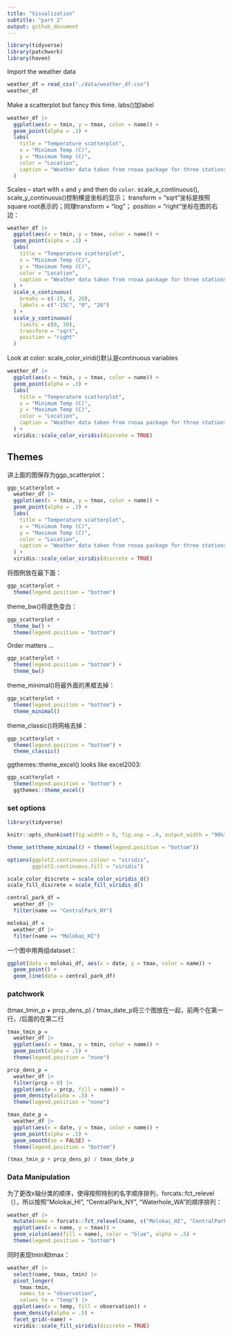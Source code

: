 ```yaml
---
title: "Visualization"
subtitle: "part 2"
output: github_document
---
```


```r
library(tidyverse)
library(patchwork)
library(haven)
```

Import the weather data

```r
weather_df = read_csv("./data/weather_df.csv")
weather_df
```


Make a scatterplot but fancy this time.
labs()加label
```r
weather_df |> 
  ggplot(aes(x = tmin, y = tmax, color = name)) + 
  geom_point(alpha = .3) + 
  labs(
    title = "Temperature scatterplot",
    x = "Minimum Temp (C)",
    y = "Maximum Temp (C)",
    color = "Location", 
    caption = "Weather data taken from rnoaa package for three stations."
  )
```

Scales -- start with `x` and `y` and then do `color`.
scale_x_continuous(), scale_y_continuous()控制横竖坐标的显示；
transform = "sqrt"坐标是按照square root表示的；同理transform = "log"；
position = "right"坐标在图的右边：
```r
weather_df |> 
  ggplot(aes(x = tmin, y = tmax, color = name)) + 
  geom_point(alpha = .3) + 
  labs(
    title = "Temperature scatterplot",
    x = "Minimum Temp (C)",
    y = "Maximum Temp (C)",
    color = "Location", 
    caption = "Weather data taken from rnoaa package for three stations."
  ) + 
  scale_x_continuous(
    breaks = c(-15, 0, 20),
    labels = c("-15C", "0", "20")
  ) + 
  scale_y_continuous(
    limits = c(0, 30),
    transform = "sqrt",
    position = "right"
  )
```


Look at color:
scale_color_viridi()默认是continuous variables
```r
weather_df |> 
  ggplot(aes(x = tmin, y = tmax, color = name)) + 
  geom_point(alpha = .3) + 
  labs(
    title = "Temperature scatterplot",
    x = "Minimum Temp (C)",
    y = "Maximum Temp (C)",
    color = "Location", 
    caption = "Weather data taken from rnoaa package for three stations."
  ) + 
  viridis::scale_color_viridis(discrete = TRUE)
```



## Themes

讲上面的图保存为ggp_scatterplot：
```r
ggp_scatterplot = 
  weather_df |> 
  ggplot(aes(x = tmin, y = tmax, color = name)) + 
  geom_point(alpha = .3) + 
  labs(
    title = "Temperature scatterplot",
    x = "Minimum Temp (C)",
    y = "Maximum Temp (C)",
    color = "Location", 
    caption = "Weather data taken from rnoaa package for three stations."
  ) + 
  viridis::scale_color_viridis(discrete = TRUE)

```
将图例放在最下面： 
```r
ggp_scatterplot + 
  theme(legend.position = "bottom")
```
theme_bw()将底色变白：
```r
ggp_scatterplot + 
  theme_bw() + 
  theme(legend.position = "bottom")
```

Order matters ...

```r
ggp_scatterplot + 
  theme(legend.position = "bottom") + 
  theme_bw() 
```
theme_minimal()将最外面的黑框去掉：
```r
ggp_scatterplot + 
  theme(legend.position = "bottom") + 
  theme_minimal() 
```

theme_classic()将网格去掉：
```r
ggp_scatterplot + 
  theme(legend.position = "bottom") + 
  theme_classic() 
```

ggthemes::theme_excel() looks like excel2003:
```r
ggp_scatterplot + 
  theme(legend.position = "bottom") + 
  ggthemes::theme_excel() 
```
### set options
```r
library(tidyverse)

knitr::opts_chunk$set(fig.width = 6, fig.asp = .6, output_width = "90%")

theme_set(theme_minimal() + theme(legend.position = "bottom"))

options(ggplot2.continuous.colour = "viridis",
        ggplot2.continuous.fill = "viridis")

scale_color_discrete = scale_color_viridis_d()
scale_fill_discrete = scale_fill_viridis_d()

central_park_df = 
  weather_df |> 
  filter(name == "CentralPark_NY")

molokai_df = 
  weather_df |> 
  filter(name == "Molokai_HI")
```

一个图中用两组dataset：
```r
ggplot(data = molokai_df, aes(x = date, y = tmax, color = name)) + 
  geom_point() + 
  geom_line(data = central_park_df) 
```


### patchwork
(tmax_tmin_p + prcp_dens_p) / tmax_date_p将三个图放在一起，前两个在第一行，/后面的在第二行
```r
tmax_tmin_p = 
  weather_df |> 
  ggplot(aes(x = tmax, y = tmin, color = name)) + 
  geom_point(alpha = .5) +
  theme(legend.position = "none")

prcp_dens_p = 
  weather_df |> 
  filter(prcp > 0) |> 
  ggplot(aes(x = prcp, fill = name)) + 
  geom_density(alpha = .5) + 
  theme(legend.position = "none")

tmax_date_p = 
  weather_df |> 
  ggplot(aes(x = date, y = tmax, color = name)) + 
  geom_point(alpha = .5) +
  geom_smooth(se = FALSE) + 
  theme(legend.position = "bottom")

(tmax_tmin_p + prcp_dens_p) / tmax_date_p
```


### Data Manipulation
为了更改x轴分类的顺序，使得按照特别的名字顺序排列，forcats::fct_relevel（），所以按照"Molokai_HI", "CentralPark_NY", "Waterhole_WA"的顺序排列：
```r
weather_df |>
  mutate(name = forcats::fct_relevel(name, c("Molokai_HI", "CentralPark_NY", "Waterhole_WA"))) |> 
  ggplot(aes(x = name, y = tmax)) + 
  geom_violin(aes(fill = name), color = "blue", alpha = .5) + 
  theme(legend.position = "bottom")
```
同时表现tmin和tmax：
```r
weather_df |>
  select(name, tmax, tmin) |> 
  pivot_longer(
    tmax:tmin,
    names_to = "observation", 
    values_to = "temp") |> 
  ggplot(aes(x = temp, fill = observation)) +
  geom_density(alpha = .5) + 
  facet_grid(~name) + 
  viridis::scale_fill_viridis(discrete = TRUE)
```




